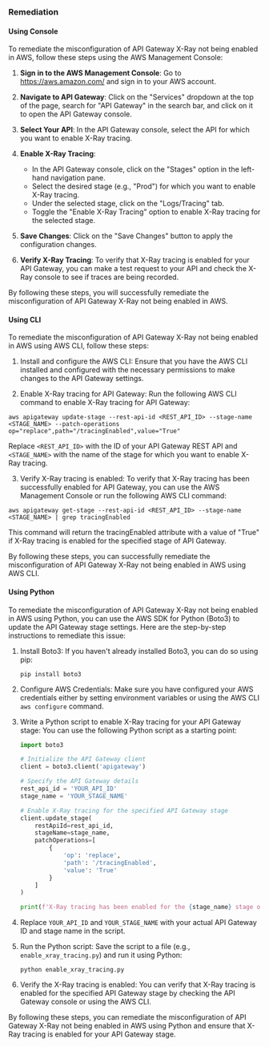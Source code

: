 ### Remediation

#### Using Console

To remediate the misconfiguration of API Gateway X-Ray not being enabled in AWS, follow these steps using the AWS Management Console:

1. **Sign in to the AWS Management Console**: Go to https://aws.amazon.com/ and sign in to your AWS account.

2. **Navigate to API Gateway**: Click on the "Services" dropdown at the top of the page, search for "API Gateway" in the search bar, and click on it to open the API Gateway console.

3. **Select Your API**: In the API Gateway console, select the API for which you want to enable X-Ray tracing.

4. **Enable X-Ray Tracing**:
   - In the API Gateway console, click on the "Stages" option in the left-hand navigation pane.
   - Select the desired stage (e.g., "Prod") for which you want to enable X-Ray tracing.
   - Under the selected stage, click on the "Logs/Tracing" tab.
   - Toggle the "Enable X-Ray Tracing" option to enable X-Ray tracing for the selected stage.

5. **Save Changes**: Click on the "Save Changes" button to apply the configuration changes.

6. **Verify X-Ray Tracing**: To verify that X-Ray tracing is enabled for your API Gateway, you can make a test request to your API and check the X-Ray console to see if traces are being recorded.

By following these steps, you will successfully remediate the misconfiguration of API Gateway X-Ray not being enabled in AWS.

#### Using CLI

To remediate the misconfiguration of API Gateway X-Ray not being enabled in AWS using AWS CLI, follow these steps:

1. Install and configure the AWS CLI: Ensure that you have the AWS CLI installed and configured with the necessary permissions to make changes to the API Gateway settings.

2. Enable X-Ray tracing for API Gateway: Run the following AWS CLI command to enable X-Ray tracing for API Gateway:

```
aws apigateway update-stage --rest-api-id <REST_API_ID> --stage-name <STAGE_NAME> --patch-operations op="replace",path="/tracingEnabled",value="True"
```

Replace `<REST_API_ID>` with the ID of your API Gateway REST API and `<STAGE_NAME>` with the name of the stage for which you want to enable X-Ray tracing.

3. Verify X-Ray tracing is enabled: To verify that X-Ray tracing has been successfully enabled for API Gateway, you can use the AWS Management Console or run the following AWS CLI command:

```
aws apigateway get-stage --rest-api-id <REST_API_ID> --stage-name <STAGE_NAME> | grep tracingEnabled
```

This command will return the tracingEnabled attribute with a value of "True" if X-Ray tracing is enabled for the specified stage of API Gateway.

By following these steps, you can successfully remediate the misconfiguration of API Gateway X-Ray not being enabled in AWS using AWS CLI.

#### Using Python

To remediate the misconfiguration of API Gateway X-Ray not being enabled in AWS using Python, you can use the AWS SDK for Python (Boto3) to update the API Gateway stage settings. Here are the step-by-step instructions to remediate this issue:

1. Install Boto3:
   If you haven't already installed Boto3, you can do so using pip:
   ```
   pip install boto3
   ```

2. Configure AWS Credentials:
   Make sure you have configured your AWS credentials either by setting environment variables or using the AWS CLI `aws configure` command.

3. Write a Python script to enable X-Ray tracing for your API Gateway stage:
   You can use the following Python script as a starting point:

   ```python
   import boto3

   # Initialize the API Gateway client
   client = boto3.client('apigateway')

   # Specify the API Gateway details
   rest_api_id = 'YOUR_API_ID'
   stage_name = 'YOUR_STAGE_NAME'

   # Enable X-Ray tracing for the specified API Gateway stage
   client.update_stage(
       restApiId=rest_api_id,
       stageName=stage_name,
       patchOperations=[
           {
               'op': 'replace',
               'path': '/tracingEnabled',
               'value': 'True'
           }
       ]
   )

   print(f'X-Ray tracing has been enabled for the {stage_name} stage of API Gateway {rest_api_id}.')
   ```

4. Replace `YOUR_API_ID` and `YOUR_STAGE_NAME` with your actual API Gateway ID and stage name in the script.

5. Run the Python script:
   Save the script to a file (e.g., `enable_xray_tracing.py`) and run it using Python:
   ```
   python enable_xray_tracing.py
   ```

6. Verify the X-Ray tracing is enabled:
   You can verify that X-Ray tracing is enabled for the specified API Gateway stage by checking the API Gateway console or using the AWS CLI.

By following these steps, you can remediate the misconfiguration of API Gateway X-Ray not being enabled in AWS using Python and ensure that X-Ray tracing is enabled for your API Gateway stage.


